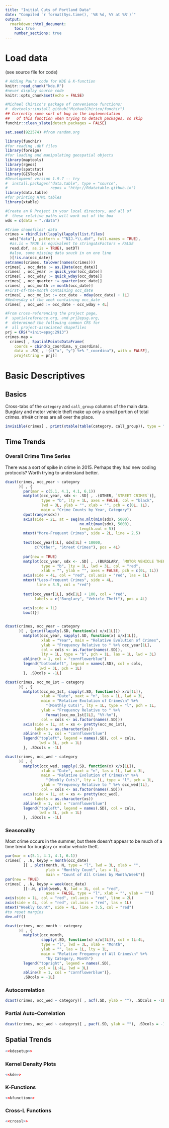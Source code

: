 ```yaml
---
title: "Initial Cuts of Portland Data"
date: "Compiled `r format(Sys.time(), '%B %d, %Y at %R')`"
output: 
  rmarkdown::html_document:
    toc: true
    number_sections: true
---
```


# Load data

(see source file for code)

```r
# Adding Pau's code for KDE & K-function
knitr::read_chunk("kde.R")
#never display source code
knitr::opts_chunk$set(echo = FALSE)

#Michael Chirico's package of convenience functions;
#  devtools::install_github("MichaelChirico/funchir")
## Currently some sort of bug in the implementation
##   of this function when trying to detach packages, so skip
funchir::clean_slate(detach.packages = FALSE)

set.seed(922574) #from random.org

library(funchir)
#for reading .dbf files
library(foreign)
#for loading and manipulating geospatial objects
library(maptools)
library(rgeos)
library(spatstat)
library(GISTools)
#Development version 1.9.7 -- try
#  install.packages("data.table", type = "source",
#                   repos = "http://Rdatatable.github.io")
library(data.table)
#for printing HTML tables
library(xtable)

#Create an R Project in your local directory, and all of 
#  these relative paths will work out of the box
wds = c(data = "./data")

#Crime shapefiles' data
crimes = rbindlist(lapply(lapply(list.files(
  wds["data"], pattern = "^NIJ.*\\.dbf", full.names = TRUE),
  #as.is = TRUE is equivalent to stringsAsFactors = FALSE
  read.dbf, as.is = TRUE), setDT)
  #also, some missing data snuck in on one line
  )[!is.na(occ_date)]
setnames(crimes, tolower(names(crimes)))
crimes[ , occ_date := as.IDate(occ_date)]
crimes[ , occ_year := quick_year(occ_date)]
crimes[ , occ_wday := quick_wday(occ_date)]
crimes[ , occ_quarter := quarter(occ_date)]
crimes[ , occ_month := month(occ_date)]
#First-of-the-month containing occ_date
crimes[ , occ_mo_1st := occ_date - mday(occ_date) + 1L]
#Wednesday of the week containing occ_date
crimes[ , occ_wed := occ_date - occ_wday + 4L]

#From cross-referencing the project page,
#  spatialreference.org, and prj2epsg.org,
#  determined the following common CRS for
#  all project-associated shapefiles
prj = CRS("+init=epsg:2913")
crimes.map = 
  crimes[ , SpatialPointsDataFrame(
    coords = cbind(x_coordina, y_coordina),
    data = .SD[ , !(c("x", "y") %+% "_coordina"), with = FALSE],
    proj4string = prj)]
```

# Basic Descriptives

## Basics

Cross-tabs of the `category` and `call_group` columns of the main data. Burglary and motor vehicle theft make up only a small portion of total crimes. `OTHER` crimes are all over the place.

```r
invisible(crimes[ , print(xtable(table(category, call_group)), type = "html")])
```

## Time Trends

### Overall Crime Time Series

There was a sort of spike in crime in 2015. Perhaps they had new coding protocols? Worth trying to understand better.

```r
dcast(crimes, occ_year ~ category
      )[ , {
        par(mar = c(5.1, 4.1, 4.1, 6.1))
        matplot(occ_year, sdx <- .SD[ , .(OTHER, `STREET CRIMES`)],
                type = "b", lty = 1L, axes = FALSE, col = "black",
                lwd = 3L, ylab = "", xlab = "", pch = c(0L, 1L),
                main = "Crime Counts by Year, Category")
        dput(range(sdx))
        axis(side = 2L, at = seq(nx.mlt(min(sdx), 5000),
                                 nx.mlt(max(sdx), 5000),
                                 length.out = 5))
        mtext("More-Frequent Crimes", side = 2L, line = 2.5)
        
        text(occ_year[1L], sdx[1L] + 10000,
             c("Other", "Street Crimes"), pos = 4L)
        
        par(new = TRUE)
        matplot(occ_year, sdx <- .SD[ , .(BURGLARY, `MOTOR VEHICLE THEFT`)],
                type = "b", lty = 1L, lwd = 3L, col = "red",
                xlab = "", ylab = "", axes = FALSE, pch = c(0L, 1L))
        axis(side = 4L, col = "red", col.axis = "red", las = 1L)
        mtext("Less-Frequent Crimes", side = 4L,
              line = 3.5, col = "red")
        
        text(occ_year[1L], sdx[1L] + 100, col = "red",
             labels = c("Burglary", "Vehicle Theft"), pos = 4L)
        
        axis(side = 1L)
        box()}]


dcast(crimes, occ_year ~ category
      )[ , {print(lapply(.SD, function(x) x/x[1L]))
        matplot(occ_year, sapply(.SD, function(x) x/x[1L]),
                xlab = "Year", main = "Relative Evolution of Crimes",
                ylab = "Frequency Relative to " %+% occ_year[1L],
                col = cols <- as.factor(names(.SD)),
                lty = 1L, type = "b", pch = 1L, las = 1L, lwd = 3L)
        abline(h = 1, col = "cornflowerblue")
        legend("bottomleft", legend = names(.SD), col = cols,
               lwd = 3L, pch = 1L)
        }, .SDcols = -1L]

dcast(crimes, occ_mo_1st ~ category
      )[ , {
        matplot(occ_mo_1st, sapply(.SD, function(x) x/x[1L]),
                xlab = "Date", xaxt = "n", las = 1L, lwd = 3L,
                main = "Relative Evolution of Crimes\n" %+% 
                  "(Monthly Cuts)", lty = 1L, type = "l", pch = 1L,
                ylab = "Frequency Relative to " %+% 
                  format(occ_mo_1st[1L], "%Y-%m"),
                col = cols <- as.factor(names(.SD)))
        axis(side = 1L, at = xs <- pretty(occ_mo_1st), 
             labels = as.character(xs))
        abline(h = 1, col = "cornflowerblue")
        legend("topleft", legend = names(.SD), col = cols,
               lwd = 3L, pch = 1L)
        }, .SDcols = -1L]

dcast(crimes, occ_wed ~ category
      )[ , {
        matplot(occ_wed, sapply(.SD, function(x) x/x[1L]),
                xlab = "Date", xaxt = "n", las = 1L, lwd = 3L,
                main = "Relative Evolution of Crimes\n" %+% 
                  "(Weekly Cuts)", lty = 1L, type = "l", pch = 1L,
                ylab = "Frequency Relative to " %+% occ_wed[1L],
                col = cols <- as.factor(names(.SD)))
        axis(side = 1L, at = xs <- pretty(occ_wed), 
             labels = as.character(xs))
        abline(h = 1, col = "cornflowerblue")
        legend("topleft", legend = names(.SD), col = cols,
               lwd = 3L, pch = 1L)
        }, .SDcols = -1L]
```

### Seasonality

Most crime occurs in the summer, but there doesn't appear to be much of a time trend for burglary or motor vehicle theft.

```r
par(mar = c(5.1, 4.1, 4.1, 6.1))
crimes[ , .N, keyby = month(occ_date)
        ][ , plot(month, N, type = "l", lwd = 3L, xlab = "",
                  ylab = "Monthly Count", las = 1L,
                  main = "Count of All Crimes by Month/Week")]
par(new = TRUE)
crimes[ , .N, keyby = week(occ_date)
        ][-.N, plot(week, N, lwd = 3L, col = "red",
                  axes = FALSE, type = "l", xlab = "", ylab = "")]
axis(side = 1L, col = "red", col.axis = "red", line = 2L)
axis(side = 4L, col = "red", col.axis = "red", las = 1L)
mtext("Weekly Count", side = 4L, line = 3.5, col = "red")
#to reset margins
dev.off()

dcast(crimes, occ_month ~ category
      )[ , {
        matplot(occ_month, 
                sapply(.SD, function(x) x/x[1L]), col = 1L:4L,
                type = "l", lwd = 3L, xlab = "Month", 
                ylab = "", las = 1L, lty = 1L,
                main = "Relative Frequency of All Crimes\n" %+% 
                  "by Category, Month")
        legend("topright", legend = names(.SD),
               col = 1L:4L, lwd = 3L)
        abline(h = 1, col = "cornflowerblue")},
        .SDcols = -1L]
```

### Autocorrelation

```r
dcast(crimes, occ_wed ~ category)[ , acf(.SD, ylab = ""), .SDcols = -1L]
```

### Partial Auto-Correlation

```r
dcast(crimes, occ_wed ~ category)[ , pacf(.SD, ylab = ""), .SDcols = -1L]
```


## Spatial Trends
```r
<<kdesetup>>
```

### Kernel Density Plots

```r
<<kde>>
```

### K-Functions

```r
<<kfunction>>
```

### Cross-L Functions

```r
<<crossl>>
```

